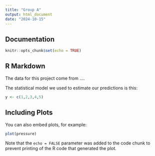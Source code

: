 ```yaml
---
title: "Group A"
output: html_document
date: "2024-10-15"
---
```


## Documentation 
```r
knitr::opts_chunk$set(echo = TRUE)
```

## R Markdown

The data for this project come from ....


The statistical model we used to estimate our predictions is this:

```r
y <- c(1,2,3,4,5)
```

## Including Plots

You can also embed plots, for example:

```r
plot(pressure)
```

Note that the `echo = FALSE` parameter was added to the code chunk to prevent printing of the R code that generated the plot.
